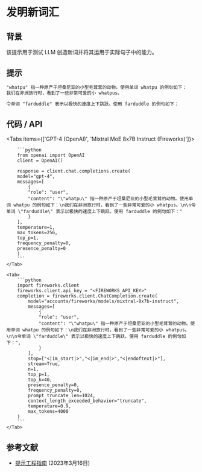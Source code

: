 # 发明新词汇


## 背景
该提示用于测试 LLM 创造新词并将其运用于实际句子中的能力。

## 提示

```markdown
"whatpu" 指一种原产于坦桑尼亚的小型毛茸茸的动物。使用单词 whatpu 的例句如下：
我们在非洲旅行时，看到了一些非常可爱的小 whatpus。

令单词 "farduddle" 表示以极快的速度上下跳跃。使用 farduddle 的例句如下：
```

## 代码 / API

<Tabs items={['GPT-4 (OpenAI)', 'Mixtral MoE 8x7B Instruct (Fireworks)']}>
    <Tab>
  
        ```python
        from openai import OpenAI
        client = OpenAI()

        response = client.chat.completions.create(
        model="gpt-4",
        messages=[
            {
            "role": "user",
            "content": "\"whatpu\" 指一种原产于坦桑尼亚的小型毛茸茸的动物。使用单词 whatpu 的例句如下：\n我们在非洲旅行时，看到了一些非常可爱的小 whatpus。\n\n令单词 \"farduddle\" 表示以极快的速度上下跳跃。使用 farduddle 的例句如下："
            }
        ],
        temperature=1,
        max_tokens=256,
        top_p=1,
        frequency_penalty=0,
        presence_penalty=0
        )
        ```
    </Tab>

    <Tab>
        ```python
        import fireworks.client
        fireworks.client.api_key = "<FIREWORKS_API_KEY>"
        completion = fireworks.client.ChatCompletion.create(
            model="accounts/fireworks/models/mixtral-8x7b-instruct",
            messages=[
                {
                "role": "user",
                "content": "\"whatpu\" 指一种原产于坦桑尼亚的小型毛茸茸的动物。使用单词 whatpu 的例句如下：\n我们在非洲旅行时，看到了一些非常可爱的小 whatpus。\n\n令单词 \"farduddle\" 表示以极快的速度上下跳跃。使用 farduddle 的例句如下：",
                }
            ],
            stop=["<|im_start|>","<|im_end|>","<|endoftext|>"],
            stream=True,
            n=1,
            top_p=1,
            top_k=40,
            presence_penalty=0,
            frequency_penalty=0,
            prompt_truncate_len=1024,
            context_length_exceeded_behavior="truncate",
            temperature=0.9,
            max_tokens=4000
        )
        ```
    </Tab>


</Tabs>

## 参考文献
- [提示工程指南](https://www.promptingguide.ai/zh/techniques/fewshot) (2023年3月16日)